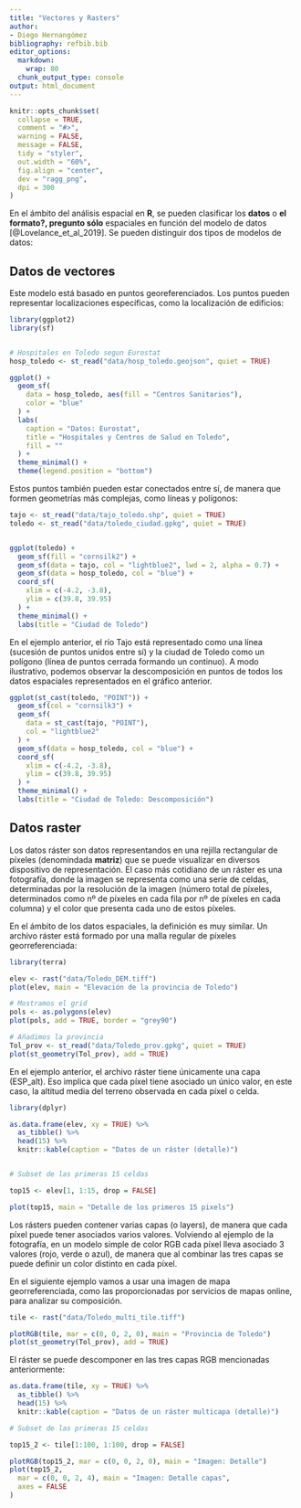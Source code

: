 ```yaml
---
title: "Vectores y Rasters"
author:
- Diego Hernangómez
bibliography: refbib.bib
editor_options:
  markdown:
    wrap: 80
  chunk_output_type: console
output: html_document
---
```


```r

knitr::opts_chunk$set(
  collapse = TRUE,
  comment = "#>",
  warning = FALSE,
  message = FALSE,
  tidy = "styler",
  out.width = "60%",
  fig.align = "center",
  dev = "ragg_png",
  dpi = 300
)
```

En el ámbito del análisis espacial en **R**, se pueden clasificar los **datos**
o **el formato?, pregunto sólo** espaciales en función del modelo de datos
[@Lovelance_et_al_2019]. Se pueden distinguir dos tipos de modelos de datos:

## Datos de vectores

Este modelo está basado en puntos georeferenciados. Los puntos pueden
representar localizaciones específicas, como la localización de edificios:

```r

library(ggplot2)
library(sf)


# Hospitales en Toledo segun Eurostat
hosp_toledo <- st_read("data/hosp_toledo.geojson", quiet = TRUE)

ggplot() +
  geom_sf(
    data = hosp_toledo, aes(fill = "Centros Sanitarios"),
    color = "blue"
  ) +
  labs(
    caption = "Datos: Eurostat",
    title = "Hospitales y Centros de Salud en Toledo",
    fill = ""
  ) +
  theme_minimal() +
  theme(legend.position = "bottom")
```

Estos puntos también pueden estar conectados entre sí, de manera que formen
geometrías más complejas, como líneas y polígonos:

```r

tajo <- st_read("data/tajo_toledo.shp", quiet = TRUE)
toledo <- st_read("data/toledo_ciudad.gpkg", quiet = TRUE)


ggplot(toledo) +
  geom_sf(fill = "cornsilk2") +
  geom_sf(data = tajo, col = "lightblue2", lwd = 2, alpha = 0.7) +
  geom_sf(data = hosp_toledo, col = "blue") +
  coord_sf(
    xlim = c(-4.2, -3.8),
    ylim = c(39.8, 39.95)
  ) +
  theme_minimal() +
  labs(title = "Ciudad de Toledo")
```

En el ejemplo anterior, el río Tajo está representado como una línea (sucesión
de puntos unidos entre sí) y la ciudad de Toledo como un polígono (línea de
puntos cerrada formando un continuo). A modo ilustrativo, podemos observar la
descomposición en puntos de todos los datos espaciales representados en el
gráfico anterior.

```r

ggplot(st_cast(toledo, "POINT")) +
  geom_sf(col = "cornsilk3") +
  geom_sf(
    data = st_cast(tajo, "POINT"),
    col = "lightblue2"
  ) +
  geom_sf(data = hosp_toledo, col = "blue") +
  coord_sf(
    xlim = c(-4.2, -3.8),
    ylim = c(39.8, 39.95)
  ) +
  theme_minimal() +
  labs(title = "Ciudad de Toledo: Descomposición")
```

## Datos raster

Los datos ráster son datos representandos en una rejilla rectangular de píxeles
(denomindada **matriz**) que se puede visualizar en diversos dispositivo de
representación. El caso más cotidiano de un ráster es una fotografía, donde la
imagen se representa como una serie de celdas, determinadas por la resolución de
la imagen (número total de píxeles, determinados como nº de píxeles en cada fila
por nº de píxeles en cada columna) y el color que presenta cada uno de estos
píxeles.

En el ámbito de los datos espaciales, la definición es muy similar. Un archivo
ráster está formado por una malla regular de píxeles georreferenciada:

```r

library(terra)

elev <- rast("data/Toledo_DEM.tiff")
plot(elev, main = "Elevación de la provincia de Toledo")

# Mostramos el grid
pols <- as.polygons(elev)
plot(pols, add = TRUE, border = "grey90")

# Añadimos la provincia
Tol_prov <- st_read("data/Toledo_prov.gpkg", quiet = TRUE)
plot(st_geometry(Tol_prov), add = TRUE)
```

En el ejemplo anterior, el archivo ráster tiene únicamente una capa (ESP_alt).
Eso implica que cada píxel tiene asociado un único valor, en este caso, la
altitud media del terreno observada en cada píxel o celda.

```r

library(dplyr)

as.data.frame(elev, xy = TRUE) %>%
  as_tibble() %>%
  head(15) %>%
  knitr::kable(caption = "Datos de un ráster (detalle)")


# Subset de las primeras 15 celdas

top15 <- elev[1, 1:15, drop = FALSE]

plot(top15, main = "Detalle de los primeros 15 pixels")
```

Los rásters pueden contener varias capas (o layers), de manera que cada píxel
puede tener asociados varios valores. Volviendo al ejemplo de la fotografía, en
un modelo simple de color RGB cada píxel lleva asociado 3 valores (rojo, verde o
azul), de manera que al combinar las tres capas se puede definir un color
distinto en cada píxel.

En el siguiente ejemplo vamos a usar una imagen de mapa georreferenciada, como
las proporcionadas por servicios de mapas online, para analizar su composición.

```r

tile <- rast("data/Toledo_multi_tile.tiff")

plotRGB(tile, mar = c(0, 0, 2, 0), main = "Provincia de Toledo")
plot(st_geometry(Tol_prov), add = TRUE)
```

El ráster se puede descomponer en las tres capas RGB mencionadas anteriormente:

```r
as.data.frame(tile, xy = TRUE) %>%
  as_tibble() %>%
  head(15) %>%
  knitr::kable(caption = "Datos de un ráster multicapa (detalle)")

# Subset de las primeras 15 celdas

top15_2 <- tile[1:100, 1:100, drop = FALSE]

plotRGB(top15_2, mar = c(0, 0, 2, 0), main = "Imagen: Detalle")
plot(top15_2,
  mar = c(0, 0, 2, 4), main = "Imagen: Detalle capas",
  axes = FALSE
)
```
